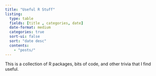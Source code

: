 ```yaml
---
title: "Useful R Stuff"
listing:
  type: table
  fields: [title , categories, date]
  date-format: medium
  categories: true
  sort-ui: false
  sort: "date desc"
  contents:
    - "posts/"
---
```


This is a collection of R packages, bits of code, and other trivia that I find useful.

<br>
